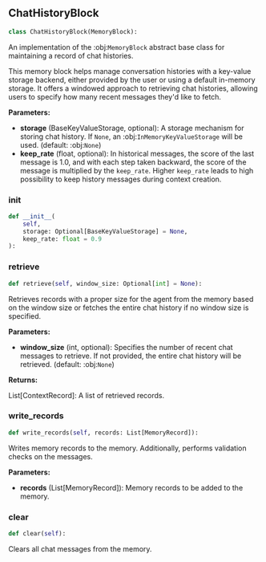 <a id="camel.memories.blocks.chat_history_block"></a>

<a id="camel.memories.blocks.chat_history_block.ChatHistoryBlock"></a>

## ChatHistoryBlock

```python
class ChatHistoryBlock(MemoryBlock):
```

An implementation of the :obj:`MemoryBlock` abstract base class for
maintaining a record of chat histories.

This memory block helps manage conversation histories with a key-value
storage backend, either provided by the user or using a default
in-memory storage. It offers a windowed approach to retrieving chat
histories, allowing users to specify how many recent messages they'd
like to fetch.

**Parameters:**

- **storage** (BaseKeyValueStorage, optional): A storage mechanism for storing chat history. If `None`, an :obj:`InMemoryKeyValueStorage` will be used. (default: :obj:`None`)
- **keep_rate** (float, optional): In historical messages, the score of the last message is 1.0, and with each step taken backward, the score of the message is multiplied by the `keep_rate`. Higher `keep_rate` leads to high possibility to keep history messages during context creation.

<a id="camel.memories.blocks.chat_history_block.ChatHistoryBlock.__init__"></a>

### __init__

```python
def __init__(
    self,
    storage: Optional[BaseKeyValueStorage] = None,
    keep_rate: float = 0.9
):
```

<a id="camel.memories.blocks.chat_history_block.ChatHistoryBlock.retrieve"></a>

### retrieve

```python
def retrieve(self, window_size: Optional[int] = None):
```

Retrieves records with a proper size for the agent from the memory
based on the window size or fetches the entire chat history if no
window size is specified.

**Parameters:**

- **window_size** (int, optional): Specifies the number of recent chat messages to retrieve. If not provided, the entire chat history will be retrieved. (default: :obj:`None`)

**Returns:**

  List[ContextRecord]: A list of retrieved records.

<a id="camel.memories.blocks.chat_history_block.ChatHistoryBlock.write_records"></a>

### write_records

```python
def write_records(self, records: List[MemoryRecord]):
```

Writes memory records to the memory. Additionally, performs
validation checks on the messages.

**Parameters:**

- **records** (List[MemoryRecord]): Memory records to be added to the memory.

<a id="camel.memories.blocks.chat_history_block.ChatHistoryBlock.clear"></a>

### clear

```python
def clear(self):
```

Clears all chat messages from the memory.
